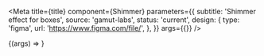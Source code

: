 
<Meta
  title={title}
  component={Shimmer}
  parameters={{
    subtitle: 'Shimmer effect for boxes',
    source: 'gamut-labs',
    status: 'current',
    design: {
      type: 'figma',
      url: 'https://www.figma.com/file/',
    },
  }}
  args={{}}
/>

<Canvas>
  <Story name="Shimmer">{(args) => <Shimmer {...args} />}</Story>
</Canvas>

<PropsTable story="Shimmer" />
